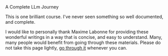 <Title>Mlabonne's LLm Course</Title>
<Tagline>A Complete LLm Journey</Tagline>

This is one brilliant course. I've never seen something so well documented, and complete.

I would like to personally thank Maxime Labonne for providing these wonderful writings in a way that is concise, and easy to understand. Many, many people would benefit from going through these materials. Please do not take this page lightly, [go through it](https://github.com/mlabonne/llm-course/) whenever you can.

